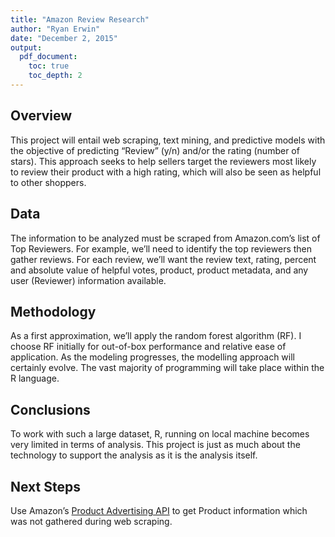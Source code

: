 ```yaml
---
title: "Amazon Review Research"
author: "Ryan Erwin"
date: "December 2, 2015"
output:
  pdf_document:
    toc: true
    toc_depth: 2
---
```


## Overview
This project will entail web scraping, text mining, and predictive models with the objective of predicting "Review" (y/n) and/or the rating (number of stars). This approach seeks to help sellers target the reviewers most likely to review their product with a high rating, which will also be seen as helpful to other shoppers.

## Data
The information to be analyzed must be scraped from Amazon.com's list of Top Reviewers. For example, we'll need to identify the top reviewers then gather reviews. For each review, we'll want the review text, rating, percent and absolute value of helpful votes, product, product metadata, and any user (Reviewer) information available.

## Methodology
As a first approximation, we'll apply the random forest algorithm (RF). I choose RF initially for out-of-box performance and relative ease of application. As the modeling progresses, the modelling approach will certainly evolve. The vast majority of programming will take place within the R language.

## Conclusions
To work with such a large dataset, R, running on local machine becomes very limited in terms of analysis. This project is just as much about the technology to support the analysis as it is the analysis itself.


## Next Steps
Use Amazon's [Product Advertising API](https://affiliate-program.amazon.com/gp/advertising/api/detail/main.html) to get Product information which was not gathered during web scraping.

